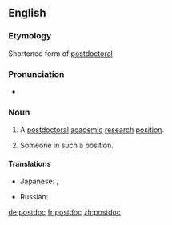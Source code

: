 ==English==
===Etymology===
Shortened form of [[postdoctoral]]

===Pronunciation===
*{{IPA|ˈpowstaːk|lang=en}}
===Noun===
{{en-noun}}
# {{context|informal|lang=en}} A [[postdoctoral]] [[academic]] [[research]] [[position]].
# {{context|informal|lang=en}} Someone in such a position.

====Translations====
{{trans-top|a postdoctoral academic research position}}
* Japanese: {{t|ja|ポスドク|tr=posudoku|sc=Jpan}}, {{t|ja|博士研究員|tr=はくしけんきゅういん, hakushi kenkyūin|sc=Jpan}}
{{trans-mid}}
* Russian: {{t|ru|научный сотрудник с учёной степенью|tr=|sc=Cyrl}}
{{trans-bottom}}

[[de:postdoc]]
[[fr:postdoc]]
[[zh:postdoc]]